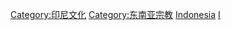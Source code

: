 [[Category:印尼文化|Category:印尼文化]]
[[Category:东南亚宗教|Category:东南亚宗教]]
[[Category:亚洲各国宗教|Indonesia]]
[[Category:各國宗教|I]]
